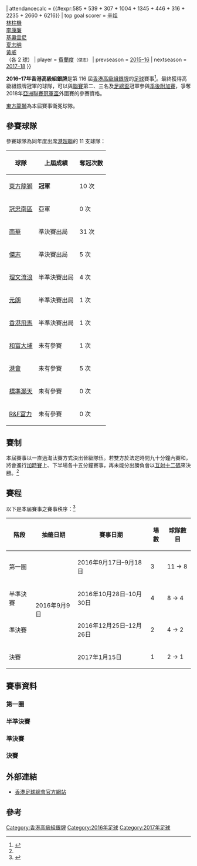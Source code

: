 {{Infobox國內足球盃賽球季
| title              = 香港高級組銀牌
| year               = 2016–17年
| country            = 香港
| edition            = 116
| defending champion = [[東方足球隊|東方]]
| dates              = 2016年9月17日–2017年1月15日
| num_teams          = 11 隊
| champions          = [[傑志體育會|傑志]]
| count              = 6
| runner-up          = [[東方足球隊|東方龍獅]]
| matches            = 10
| goals              = {{#expr:0 + 1 + 1 + 3 + 1 + 5 + 6 + 3 + 1 + 3}}
| attendancecalc     = {{#expr:585 + 539 + 307 + 1004 + 1345 + 446 + 316 + 2235 + 2660 + 6216}}
| top goal scorer    = [[辛祖|辛祖]]<br> [[林柱機|林柱機]]<br> [[李康廉|李康廉]]<br> [[基奧雲尼·施華|基奧雲尼]]<br> [[夏志明|夏志明]]<br> [[黃威_(香港足球員)|黃威]]<br>（各 2 球）
| player             = [[費蘭度·皮利拉|費蘭度]]<small>（傑志）</small>
| prevseason         = [[2015–16年香港高級組銀牌|2015–16]]
| nextseason         = [[2017–18年香港高級組銀牌|2017–18]]
}}

'''2016–17年香港高級組銀牌'''是第 116 屆[[香港高級組銀牌|香港高級組銀牌]]的[[足球|足球]]賽事<ref name=Shield>{{cite news |language=zh-hk |url=http://www.hkfa.com/news_details/14165/ |title=2016-17年度香港足球總會高級組銀牌賽 |publisher=[[香港足球總會|香港足球總會]] |date=2016年9月9日 |accessdate=2016年9月9日 |archive-url=https://web.archive.org/web/20160923111410/http://www.hkfa.com/news_details/14165/ |archive-date=2016年9月23日 |dead-url=yes }}</ref>。最終獲得高級組銀牌冠軍的球隊，可以與[[2016–17年香港超級聯賽|聯賽]]第二、三名及[[2016–17年香港足總盃|足總盃]]冠軍參與[[2016–17年香港超級聯賽季後附加賽|季後附加賽]]，爭奪2018年[[亞洲聯賽冠軍盃|亞洲聯賽冠軍盃]]外圍賽的參賽資格。

[[東方足球隊|東方龍獅]]為本屆賽事衛冕球隊。

==參賽球隊==
參賽球隊為同年度出席[[2016–17年香港超級聯賽|港超聯]]的 11 支球隊：

{| class="wikitable" style="text-align: center" border="1"
|-
! 球隊
! 上屆成績
! 奪冠次數
|-
| [[東方足球隊|東方龍獅]] || '''冠軍''' || 10 次
|-
| [[南區足球會|冠忠南區]] || 亞軍 || 0 次
|-
| [[南華足球隊|南華]] || 準決賽出局 || 31 次
|-
| [[傑志體育會|傑志]] || 準決賽出局 || 5 次
|-
| [[香港流浪足球會|理文流浪]] || 半準決賽出局 || 4 次
|- 
| [[元朗足球會|元朗]] || 半準決賽出局 || 1 次
|-
| [[香港飛馬足球會|香港飛馬]] || 半準決賽出局 || 1 次
|-
| [[大埔足球會|和富大埔]] || 未有參賽 || 1 次
|-
| [[香港足球會|港會]] || 未有參賽 || 5 次
|-
| [[港菁|標準灝天]] || 未有參賽 || 0 次
|-
| [[R&F富力|R&F富力]] || 未有參賽 || 0 次
|}

==賽制==
本屆賽事以一直過淘汰賽方式決出晉級隊伍。若雙方於法定時間九十分鐘內賽和，將會進行[[加時賽|加時賽]]上、下半場各十五分鐘賽事，再未能分出勝負會以[[互射十二碼|互射十二碼]]來決勝。<ref name=Shield/>

==賽程==
以下是本屆賽事之賽事秩序：<ref>{{cite web |url=http://www.hkfa.com/upload/newsimage/news/2016/20160909/2016-17%20Fixture%20(Senior%20Shield).pdf |title=2016-17年度香港足球總會高級組銀牌賽 |publisher=香港足球總會 |date=2016年9月9日 |accessdate=2016年9月9日 }}{{Dead link|date=2019年2月 |bot=InternetArchiveBot |fix-attempted=yes }}</ref>

{| class="wikitable" border="1"
|-
! 階段
! 抽籤日期
! 賽事日期
! 場數
! 球隊數目
|-align="center"
| 第一圈
| rowspan=4|2016年9月9日
| 2016年9月17日–9月18日
| 3
| 11 → 8
|-align="center"
| 半準決賽
| 2016年10月28日–10月30日
| 4
| 8 → 4
|-align="center"
| 準決賽
| 2016年12月25日–12月26日
| 2
| 4 → 2
|-align="center"
| 決賽
| 2017年1月15日
| 1
| 2 → 1
|}

==賽事資料==
===第一圈===
{{footballbox collapsible
|round = SS01
|date = 2016年9月17日
|time = 14:30
|team1 = [[香港流浪足球會|理文流浪]]
|score = 0–0
|aet = yes
|team2 = '''[[香港飛馬足球會|香港飛馬]]'''
|report = [http://www.hkfa.com/ch/match/21090/ 報告]
|goals1 = 
|goals2 = 
|stadium = [[青衣運動場|青衣運動場]]
|attendance = 585
|referee = 吳超覺
|penalties1 = [[佐迪·達利斯|佐迪]] {{penmiss}}<br> [[許嘉樂|許嘉樂]] {{pengoal}}<br> [[基頓·米歇爾·艾方素|基頓]] {{pengoal}}<br> [[謝朗軒|謝朗軒]] {{pengoal}}<br> [[葉頌朗|葉頌朗]] {{penmiss}}<br> [[黃梓浩|黃梓浩]] {{penmiss}}
|penaltyscore = 3–4
|penalties2 = {{pengoal}} [[祖亞奧·利馬|利馬]]<br> {{pengoal}} [[迪亞高·迪·蘇沙·馬田斯|迪亞高]]<br> {{penmiss}} [[艾華度|艾華度]]<br> {{penmiss}} [[安基斯|安基斯]]<br> {{pengoal}} [[黎洛賢|黎洛賢]]<br> {{pengoal}} [[郭建邦|郭建邦]]
}}
{{footballbox collapsible
|round = SS02
|date = 2016年9月18日
|time = 14:30
|team1 = [[元朗足球會|九巴元朗]]
|score = 0–1
|team2 = '''[[大埔足球會|和富大埔]]'''
|report = [http://www.hkfa.com/ch/match/21091/ 報告]
|goals1 = 
|goals2 = [[黃威_(香港足球員)|黃威]] {{goal|62}}
|stadium = [[青衣運動場|青衣運動場]]
|attendance = 539
|referee = 何煒昇
}}
{{footballbox collapsible
|round = SS03
|date = 2016年9月18日
|time = 17:30
|team1 = [[R&F富力|R&F富力]]
|score = 0–1
|team2 = '''[[港菁|標準灝天]]'''
|report = [http://www.hkfa.com/ch/match/21092/ 報告]
|goals1 = 
|goals2 = [[荷西·迪亞斯|戴亞斯]] {{goal|25}}
|stadium = [[元朗大球場|元朗大球場]]
|attendance = 307
|referee = 陳銘肇
}}

===半準決賽===
{{footballbox collapsible
|round = SS04
|date = 2016年10月28日
|time = 20:00
|team1 = '''[[傑志體育會|傑志]]'''
|score = 3–0
|team2 = [[香港飛馬足球會|香港飛馬]]
|report = [http://www.hkfa.com/ch/match/21097/ 報告]
|goals1 = [[林柱機|林柱機]] {{goal|38||47|十二碼}}<br> [[辛祖|辛祖]] {{goal|56}}
|goals2 = 
|stadium = [[旺角大球場|旺角大球場]]
|attendance = 1,004
|referee = 陸建燊
}}
{{footballbox collapsible
|round = SS05
|date = 2016年10月29日
|time = 14:30
|team1 = [[南華足球隊|南華]]
|score = 0–1
|team2 = '''[[大埔足球會|和富大埔]]'''
|report =  [http://www.hkfa.com/ch/match/21098/ 報告]
|goals1 = 
|goals2 = [[黃威_(香港足球員)|黃威]] {{goal|70}}
|stadium = [[旺角大球場|旺角大球場]]
|attendance = 1,345
|referee = 劉晃熙
}}
{{footballbox collapsible
|round = SS06
|date = 2016年10月29日
|time = 17:30
|team1 = '''[[東方足球隊|東方龍獅]]'''
|score = 4–1
|team2 = [[港菁|標準灝天]]
|report = [http://www.hkfa.com/ch/match/21099/ 報告]
|goals1 = [[李康廉|李康廉]] {{goal|47||50}}<br> [[基奧雲尼·艾維斯·達施華|基奧雲尼]] {{goal|86}}<br> [[麥基_(足球員)|麥基]] {{goal|90+3}}
|goals2 = [[艾華頓|艾華頓]] {{goal|10}}
|stadium = [[青衣運動場|青衣運動場]]
|attendance = 446
|referee = 吳超覺
}}
{{footballbox collapsible
|round = SS07
|date = 2016年10月30日
|time = 14:30
|team1 = '''[[南區足球會|冠忠南區]]'''
|score = 5–1
|team2 = [[香港足球會|港會]]
|report = [http://www.hkfa.com/ch/match/21096/ 報告]
|goals1 = [[威靈臣·迪蘇沙|蘇沙]] {{goal|4}}<br> [[梁子成|梁子成]] {{goal|37}}<br> [[夏志明|夏志明]] {{goal|55||58}}<br> [[禾達|禾達]] {{goal|80}}
|goals2 = [[羅比高|羅比高]] {{goal|11}}
|stadium = [[青衣運動場|青衣運動場]]
|attendance = 316
|referee = 何煒昇
}}

===準決賽===
{{footballbox collapsible
|round = SS08
|date = 2016年12月25日
|time = 15:00
|team1 = '''[[傑志體育會|傑志]]'''
|score = 2–1
|team2 = [[大埔足球會|和富大埔]]
|report = [http://www.hkfa.com/ch/match/21404/ 報告]
|goals1 = [[杜度_(足球運動員)|杜度]] {{goal|51|[[烏龍球|烏龍球]]}}<br> [[辛祖|辛祖]] {{goal|83}}
|goals2 = [[中村祐人|中村祐人]] {{goal|60}}
|stadium = [[旺角大球場|旺角大球場]]
|attendance = 2,235
|referee = 吳超覺
}}
{{footballbox collapsible
|round = SS09
|date = 2016年12月26日
|time = 15:00
|team1 = '''[[東方足球隊|東方龍獅]]'''
|score = 1–0
|team2 = [[南區足球會|冠忠南區]]
|report = [http://www.hkfa.com/ch/match/21406/ 報告]
|goals1 = [[基奧雲尼·艾維斯·達施華|基奧雲尼]] {{goal|67}}
|goals2 = 
|stadium = [[旺角大球場|旺角大球場]]
|attendance = 2,660
|referee = 湯巨森
}}

===決賽===
{{footballbox collapsible
|round = SS10
|date = 2017年1月15日
|time = 15:00
|team1 = '''[[傑志體育會|傑志]]'''
|score = 2–1
|team2 = [[東方足球隊|東方龍獅]]
|report = [http://www.hkfa.com/ch/match/22089/ 報告]
|goals1 = [[林志堅|林志堅]] {{goal|16}}<br> [[林恩許|林恩許]] {{goal|78}}
|goals2 = [[美路史拿域|美路史拿域]] {{goal|54}}
|stadium = [[香港大球場|香港大球場]]
|attendance = 6,216
|referee = 廖國文
}}

==外部連結==
*[http://www.hkfa.com/ch/leaguesp?type=1 香港足球總會官方網站]{{Wayback|url=http://www.hkfa.com/ch/leaguesp?type=1 |date=20151017101206 }} {{zh-hant icon}}

==參考==
{{reflist|2}}

{{香港高級組銀牌}}
{{2016–17年香港足球}}

[[Category:香港高級組銀牌|Category:香港高級組銀牌]]
[[Category:2016年足球|Category:2016年足球]]
[[Category:2017年足球|Category:2017年足球]]